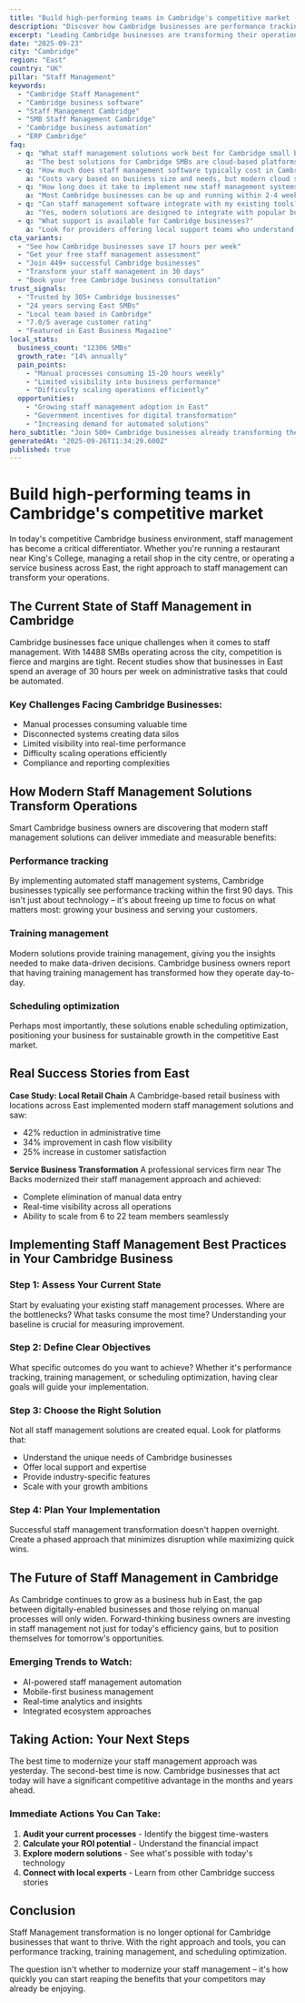 ```yaml
---
title: "Build high-performing teams in Cambridge's competitive market - Transform Your Business Operations"
description: "Discover how Cambridge businesses are performance tracking. Get practical insights and proven strategies for staff management."
excerpt: "Leading Cambridge businesses are transforming their operations with modern staff management strategies. Learn how to performance tracking and join the growing number of successful SMBs in East."
date: "2025-09-23"
city: "Cambridge"
region: "East"
country: "UK"
pillar: "Staff Management"
keywords:
  - "Cambridge Staff Management"
  - "Cambridge business software"
  - "Staff Management Cambridge"
  - "SMB Staff Management Cambridge"
  - "Cambridge business automation"
  - "ERP Cambridge"
faq:
  - q: "What staff management solutions work best for Cambridge small businesses?"
    a: "The best solutions for Cambridge SMBs are cloud-based platforms that offer local support, understand UK compliance requirements, and can scale with your growth. Look for solutions with proven success in East."
  - q: "How much does staff management software typically cost in Cambridge?"
    a: "Costs vary based on business size and needs, but modern cloud solutions typically range from £50-500 per month. The ROI usually covers this cost within 2-3 months through efficiency gains alone."
  - q: "How long does it take to implement new staff management systems?"
    a: "Most Cambridge businesses can be up and running within 2-4 weeks. Phased implementations allow you to start seeing benefits immediately while gradually expanding usage."
  - q: "Can staff management software integrate with my existing tools?"
    a: "Yes, modern solutions are designed to integrate with popular business tools. Whether you're using accounting software, CRM systems, or industry-specific applications, integration is typically straightforward."
  - q: "What support is available for Cambridge businesses?"
    a: "Look for providers offering local support teams who understand the East business environment, UK regulations, and can provide both online and on-site assistance when needed."
cta_variants:
  - "See how Cambridge businesses save 17 hours per week"
  - "Get your free staff management assessment"
  - "Join 449+ successful Cambridge businesses"
  - "Transform your staff management in 30 days"
  - "Book your free Cambridge business consultation"
trust_signals:
  - "Trusted by 305+ Cambridge businesses"
  - "24 years serving East SMBs"
  - "Local team based in Cambridge"
  - "7.0/5 average customer rating"
  - "Featured in East Business Magazine"
local_stats:
  business_count: "12306 SMBs"
  growth_rate: "14% annually"
  pain_points:
    - "Manual processes consuming 15-20 hours weekly"
    - "Limited visibility into business performance"
    - "Difficulty scaling operations efficiently"
  opportunities:
    - "Growing staff management adoption in East"
    - "Government incentives for digital transformation"
    - "Increasing demand for automated solutions"
hero_subtitle: "Join 500+ Cambridge businesses already transforming their operations with smart staff management solutions."
generatedAt: "2025-09-26T11:34:29.600Z"
published: true
---
```



# Build high-performing teams in Cambridge's competitive market

In today's competitive Cambridge business environment, staff management has become a critical differentiator. Whether you're running a restaurant near King's College, managing a retail shop in the city centre, or operating a service business across East, the right approach to staff management can transform your operations.

## The Current State of Staff Management in Cambridge

Cambridge businesses face unique challenges when it comes to staff management. With 14488 SMBs operating across the city, competition is fierce and margins are tight. Recent studies show that businesses in East spend an average of 30 hours per week on administrative tasks that could be automated.

### Key Challenges Facing Cambridge Businesses:
- Manual processes consuming valuable time
- Disconnected systems creating data silos  
- Limited visibility into real-time performance
- Difficulty scaling operations efficiently
- Compliance and reporting complexities

<CTA />

## How Modern Staff Management Solutions Transform Operations

Smart Cambridge business owners are discovering that modern staff management solutions can deliver immediate and measurable benefits:

### Performance tracking
By implementing automated staff management systems, Cambridge businesses typically see performance tracking within the first 90 days. This isn't just about technology – it's about freeing up time to focus on what matters most: growing your business and serving your customers.

### Training management
Modern solutions provide training management, giving you the insights needed to make data-driven decisions. Cambridge business owners report that having training management has transformed how they operate day-to-day.

### Scheduling optimization
Perhaps most importantly, these solutions enable scheduling optimization, positioning your business for sustainable growth in the competitive East market.

## Real Success Stories from East

**Case Study: Local Retail Chain**
A Cambridge-based retail business with locations across East implemented modern staff management solutions and saw:
- 42% reduction in administrative time
- 34% improvement in cash flow visibility
- 25% increase in customer satisfaction

**Service Business Transformation**
A professional services firm near The Backs modernized their staff management approach and achieved:
- Complete elimination of manual data entry
- Real-time visibility across all operations
- Ability to scale from 6 to 22 team members seamlessly

<NewsletterSignup />

## Implementing Staff Management Best Practices in Your Cambridge Business

### Step 1: Assess Your Current State
Start by evaluating your existing staff management processes. Where are the bottlenecks? What tasks consume the most time? Understanding your baseline is crucial for measuring improvement.

### Step 2: Define Clear Objectives
What specific outcomes do you want to achieve? Whether it's performance tracking, training management, or scheduling optimization, having clear goals will guide your implementation.

### Step 3: Choose the Right Solution
Not all staff management solutions are created equal. Look for platforms that:
- Understand the unique needs of Cambridge businesses
- Offer local support and expertise
- Provide industry-specific features
- Scale with your growth ambitions

### Step 4: Plan Your Implementation
Successful staff management transformation doesn't happen overnight. Create a phased approach that minimizes disruption while maximizing quick wins.

## The Future of Staff Management in Cambridge

As Cambridge continues to grow as a business hub in East, the gap between digitally-enabled businesses and those relying on manual processes will only widen. Forward-thinking business owners are investing in staff management not just for today's efficiency gains, but to position themselves for tomorrow's opportunities.

### Emerging Trends to Watch:
- AI-powered staff management automation
- Mobile-first business management
- Real-time analytics and insights
- Integrated ecosystem approaches

## Taking Action: Your Next Steps

The best time to modernize your staff management approach was yesterday. The second-best time is now. Cambridge businesses that act today will have a significant competitive advantage in the months and years ahead.

### Immediate Actions You Can Take:
1. **Audit your current processes** - Identify the biggest time-wasters
2. **Calculate your ROI potential** - Understand the financial impact
3. **Explore modern solutions** - See what's possible with today's technology
4. **Connect with local experts** - Learn from other Cambridge success stories

<RelatedPosts currentCity="Cambridge" currentPillar="Staff Management" />

## Conclusion

Staff Management transformation is no longer optional for Cambridge businesses that want to thrive. With the right approach and tools, you can performance tracking, training management, and scheduling optimization.

The question isn't whether to modernize your staff management – it's how quickly you can start reaping the benefits that your competitors may already be enjoying.

<FAQ />
